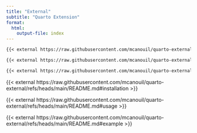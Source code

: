```yaml
---
title: "External"
subtitle: "Quarto Extension"
format:
  html:
    output-file: index
---
```


```.markdown
{{< external https://raw.githubusercontent.com/mcanouil/quarto-external/refs/heads/main/README.md#installation >}}

{{< external https://raw.githubusercontent.com/mcanouil/quarto-external/refs/heads/main/README.md#usage >}}

{{< external https://raw.githubusercontent.com/mcanouil/quarto-external/refs/heads/main/README.md#example >}}
```

{{< external https://raw.githubusercontent.com/mcanouil/quarto-external/refs/heads/main/README.md#installation >}}

{{< external https://raw.githubusercontent.com/mcanouil/quarto-external/refs/heads/main/README.md#usage >}}

{{< external https://raw.githubusercontent.com/mcanouil/quarto-external/refs/heads/main/README.md#example >}}
